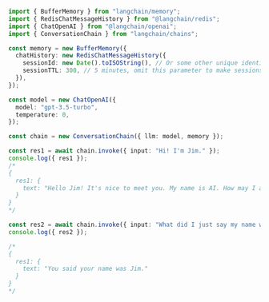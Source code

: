 ```typescript
import { BufferMemory } from "langchain/memory";
import { RedisChatMessageHistory } from "@langchain/redis";
import { ChatOpenAI } from "@langchain/openai";
import { ConversationChain } from "langchain/chains";

const memory = new BufferMemory({
  chatHistory: new RedisChatMessageHistory({
    sessionId: new Date().toISOString(), // Or some other unique identifier for the conversation
    sessionTTL: 300, // 5 minutes, omit this parameter to make sessions never expire
  }),
});

const model = new ChatOpenAI({
  model: "gpt-3.5-turbo",
  temperature: 0,
});

const chain = new ConversationChain({ llm: model, memory });

const res1 = await chain.invoke({ input: "Hi! I'm Jim." });
console.log({ res1 });
/*
{
  res1: {
    text: "Hello Jim! It's nice to meet you. My name is AI. How may I assist you today?"
  }
}
*/

const res2 = await chain.invoke({ input: "What did I just say my name was?" });
console.log({ res2 });

/*
{
  res1: {
    text: "You said your name was Jim."
  }
}
*/
```

